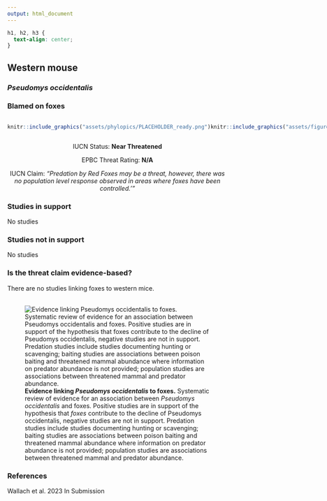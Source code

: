 ```yaml
---
output: html_document
---
```

```css
h1, h2, h3 {
  text-align: center;
}
```

## **Western mouse**
### *Pseudomys occidentalis*
### Blamed on foxes

:::: {style="display: flex;"}

::: {}
  ```r
  knitr::include_graphics("assets/phylopics/PLACEHOLDER_ready.png")
  ```
:::

::: {}

:::

::: {}
  ```r
  knitr::include_graphics("assets/figures/Map_Fox_Pseudomys occidentalis.png")
  ```
:::

::::
<center>
IUCN Status: **Near Threatened**

EPBC Threat Rating: **N/A**

IUCN Claim: *"Predation by Red Foxes may be a threat, however, there was no population level response observed in areas where foxes have been controlled.'"*

</center>

### Studies in support

No studies

### Studies not in support

No studies

### Is the threat claim evidence-based?

There are no studies linking foxes to western mice.
<br>
<br>

![**Evidence linking *Pseudomys occidentalis* to foxes.** Systematic review of evidence for an association between *Pseudomys occidentalis* and foxes. Positive studies are in support of the hypothesis that *foxes* contribute to the decline of Pseudomys occidentalis, negative studies are not in support. Predation studies include studies documenting hunting or scavenging; baiting studies are associations between poison baiting and threatened mammal abundance where information on predator abundance is not provided; population studies are associations between threatened mammal and predator abundance.](assets/figures/Main_Evidence_Fox_Pseudomys occidentalis.png)

### References



Wallach et al. 2023 In Submission

